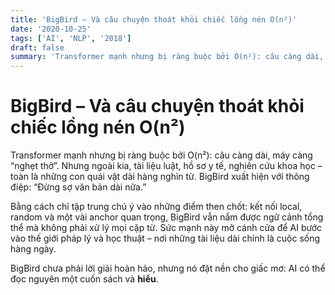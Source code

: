 ```yaml
---
title: 'BigBird – Và câu chuyện thoát khỏi chiếc lồng nén O(n²)'
date: '2020-10-25'
tags: ['AI', 'NLP', '2018']
draft: false
summary: 'Transformer mạnh nhưng bị ràng buộc bởi O(n²): câu càng dài, máy càng “nghẹt thở”. Nhưng ngoài kia, '
---
```


# BigBird – Và câu chuyện thoát khỏi chiếc lồng nén O(n²)

Transformer mạnh nhưng bị ràng buộc bởi O(n²): câu càng dài, máy càng “nghẹt thở”. Nhưng ngoài kia, tài liệu luật, hồ sơ y tế, nghiên cứu khoa học – toàn là những con quái vật dài hàng nghìn từ. BigBird xuất hiện với thông điệp: “Đừng sợ văn bản dài nữa.”

Bằng cách chỉ tập trung chú ý vào những điểm then chốt: kết nối local, random và một vài anchor quan trọng, BigBird vẫn nắm được ngữ cảnh tổng thể mà không phải xử lý mọi cặp từ. Sức mạnh này mở cánh cửa để AI bước vào thế giới pháp lý và học thuật – nơi những tài liệu dài chính là cuộc sống hàng ngày.

BigBird chưa phải lời giải hoàn hảo, nhưng nó đặt nền cho giấc mơ: AI có thể đọc nguyên một cuốn sách và **hiểu**.